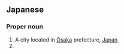 ==Japanese==
{{ja-kanjitab|たか|いし|yomi=kun}}

===Proper noun===
{{ja-pos|たかいし|proper}}

# A city located in [[Ōsaka]] prefecture, [[Japan]].
# {{surname|lang=ja|sort=たかいし}}